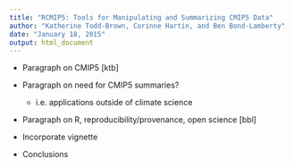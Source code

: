 ```yaml
---
title: "RCMIP5: Tools for Manipulating and Summarizing CMIP5 Data"
author: "Katherine Todd-Brown, Corinne Hartin, and Ben Bond-Lamberty"
date: "January 18, 2015"
output: html_document
---
```


* Paragraph on CMIP5 [ktb]

* Paragraph on need for CMIP5 summaries?
    + i.e. applications outside of climate science

* Paragraph on R, reproducibility/provenance, open science [bbl]

* Incorporate vignette

* Conclusions
